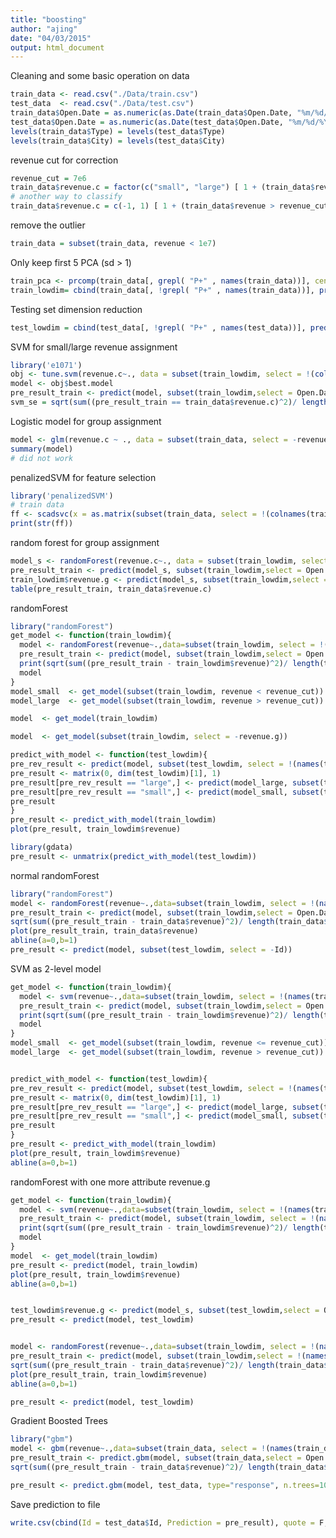 ```yaml
---
title: "boosting"
author: "ajing"
date: "04/03/2015"
output: html_document
---
```


Cleaning and some basic operation on data
```r
train_data <- read.csv("./Data/train.csv")
test_data  <- read.csv("./Data/test.csv")
train_data$Open.Date = as.numeric(as.Date(train_data$Open.Date, "%m/%d/%Y"))
test_data$Open.Date = as.numeric(as.Date(test_data$Open.Date, "%m/%d/%Y"))
levels(train_data$Type) = levels(test_data$Type)
levels(train_data$City) = levels(test_data$City)
```

revenue cut for correction
```r
revenue_cut = 7e6
train_data$revenue.c = factor(c("small", "large") [ 1 + (train_data$revenue > revenue_cut)])
# another way to classify
train_data$revenue.c = c(-1, 1) [ 1 + (train_data$revenue > revenue_cut)]
```

remove the outlier
```r
train_data = subset(train_data, revenue < 1e7)
```

Only keep first 5 PCA (sd > 1)
```r
train_pca <- prcomp(train_data[, grepl( "P+" , names(train_data))], center = TRUE, scale = TRUE) 
train_lowdim= cbind(train_data[, !grepl( "P+" , names(train_data))], predict(train_pca)[,1:5])
```

Testing set dimension reduction
```r
test_lowdim = cbind(test_data[, !grepl( "P+" , names(test_data))], predict(train_pca, newdata = test_data[, grepl( "P+" , names(test_data))])[,1:5])
```

SVM for small/large revenue assignment
```r
library('e1071')
obj <- tune.svm(revenue.c~., data = subset(train_lowdim, select = !(colnames(train_lowdim) %in% c("Id", "revenue"))), gama = 2^(-10:1), cost = 2^(2:10))
model <- obj$best.model
pre_result_train <- predict(model, subset(train_lowdim,select = Open.Date:PC5))
svm_se = sqrt(sum((pre_result_train == train_data$revenue.c)^2)/ length(train_data$revenue))

```

Logistic model for group assignment
```r
model <- glm(revenue.c ~ ., data = subset(train_data, select = -revenue), family = "binomial")
summary(model)
# did not work
```

penalizedSVM for feature selection
```r
library('penalizedSVM')
# train data
ff <- scadsvc(x = as.matrix(subset(train_data, select = !(colnames(train_data) %in% c("Id", "revenue", "revenue.c", "City")))), y=train_data$revenue.c, lambda=0.01)
print(str(ff))
```


random forest for group assignment
```r
model_s <- randomForest(revenue.c~., data = subset(train_lowdim, select = !(colnames(train_lowdim) %in% c("Id", "revenue", "City", "revenue.g"))), ntree = 100, maxnodes = 15)
pre_result_train <- predict(model_s, subset(train_lowdim,select = Open.Date:PC5))
train_lowdim$revenue.g <- predict(model_s, subset(train_lowdim,select = Open.Date:PC5))
table(pre_result_train, train_data$revenue.c)
```



randomForest
```r
library("randomForest")
get_model <- function(train_lowdim){
  model <- randomForest(revenue~.,data=subset(train_lowdim, select = !(names(train_lowdim) %in% c("Id", "City", "revenue.c"))), importance = T, ntree = 10, maxnodes = 5)
  pre_result_train <- predict(model, subset(train_lowdim,select = Open.Date:PC5))
  print(sqrt(sum((pre_result_train - train_lowdim$revenue)^2)/ length(train_lowdim$revenue)))
  model
}
model_small  <- get_model(subset(train_lowdim, revenue < revenue_cut))
model_large  <- get_model(subset(train_lowdim, revenue > revenue_cut))

model  <- get_model(train_lowdim)

model  <- get_model(subset(train_lowdim, select = -revenue.g))

predict_with_model <- function(test_lowdim){
pre_rev_result <- predict(model, subset(test_lowdim, select = !(names(test_lowdim) %in% c("Id", "City", "revenue.c"))))
pre_result <- matrix(0, dim(test_lowdim)[1], 1)
pre_result[pre_rev_result == "large",] <- predict(model_large, subset(test_lowdim[pre_rev_result == "large", ], select = -Id))
pre_result[pre_rev_result == "small",] <- predict(model_small, subset(test_lowdim[pre_rev_result == "small", ], select = -Id))
pre_result
}
pre_result <- predict_with_model(train_lowdim)
plot(pre_result, train_lowdim$revenue)

library(gdata)
pre_result <- unmatrix(predict_with_model(test_lowdim))
```

normal randomForest
```r
library("randomForest")
model <- randomForest(revenue~.,data=subset(train_lowdim, select = !(names(train_lowdim) %in% c("Id", "City"))), importance = T, ntree = 200, maxnodes = 20)
pre_result_train <- predict(model, subset(train_lowdim,select = Open.Date:PC5))
sqrt(sum((pre_result_train - train_data$revenue)^2)/ length(train_data$revenue))
plot(pre_result_train, train_data$revenue)
abline(a=0,b=1)
pre_result <- predict(model, subset(test_lowdim, select = -Id))
```


SVM as 2-level model
```r
get_model <- function(train_lowdim){
  model <- svm(revenue~.,data=subset(train_lowdim, select = !(names(train_lowdim) %in% c("Id", "City", "revenue.c"))))
  pre_result_train <- predict(model, subset(train_lowdim,select = Open.Date:PC5))
  print(sqrt(sum((pre_result_train - train_lowdim$revenue)^2)/ length(train_lowdim$revenue)))
  model
}
model_small  <- get_model(subset(train_lowdim, revenue <= revenue_cut))
model_large  <- get_model(subset(train_lowdim, revenue > revenue_cut))


predict_with_model <- function(test_lowdim){
pre_rev_result <- predict(model, subset(test_lowdim, select = !(names(test_lowdim) %in% c("Id", "City", "revenue.c"))))
pre_result <- matrix(0, dim(test_lowdim)[1], 1)
pre_result[pre_rev_result == "large",] <- predict(model_large, subset(test_lowdim[pre_rev_result == "large", ], select = -Id))
pre_result[pre_rev_result == "small",] <- predict(model_small, subset(test_lowdim[pre_rev_result == "small", ], select = -Id))
pre_result
}
pre_result <- predict_with_model(train_lowdim)
plot(pre_result, train_lowdim$revenue)
abline(a=0,b=1)
```



randomForest with one more attribute revenue.g
```r
get_model <- function(train_lowdim){
  model <- svm(revenue~.,data=subset(train_lowdim, select = !(names(train_lowdim) %in% c("Id", "City", "revenue.c"))))
  pre_result_train <- predict(model, subset(train_lowdim, select = !(names(train_lowdim) %in% c("Id", "City", "revenue.c"))))
  print(sqrt(sum((pre_result_train - train_lowdim$revenue)^2)/ length(train_lowdim$revenue)))
  model
}
model  <- get_model(train_lowdim)
pre_result <- predict(model, train_lowdim)
plot(pre_result, train_lowdim$revenue)
abline(a=0,b=1)


test_lowdim$revenue.g <- predict(model_s, subset(test_lowdim,select = Open.Date:PC5))
pre_result <- predict(model, test_lowdim)


model <- randomForest(revenue~.,data=subset(train_lowdim, select = !(names(train_lowdim) %in% c("Id", "City", "revenue.c"))), importance = T, ntree = 100, maxnodes = 10)
pre_result_train <- predict(model, subset(train_lowdim,select = !(names(train_lowdim) %in% c("Id", "City"))))
sqrt(sum((pre_result_train - train_data$revenue)^2)/ length(train_data$revenue))
plot(pre_result_train, train_lowdim$revenue)
abline(a=0,b=1)

pre_result <- predict(model, test_lowdim)

```


Gradient Boosted Trees

```r
library("gbm")
model <- gbm(revenue~.,data=subset(train_data, select = !(names(train_data) %in% c("Id", "City"))), n.trees=1000, interaction.depth=3)
pre_result_train <- predict.gbm(model, subset(train_data,select = Open.Date:P37), type="response", n.trees = 1000)
sqrt(sum((pre_result_train - train_data$revenue)^2)/ length(train_data$revenue))

pre_result <- predict.gbm(model, test_data, type="response", n.trees=100)
```

Save prediction to file
```r
write.csv(cbind(Id = test_data$Id, Prediction = pre_result), quote = F, row.names = F, file = "./predict_result.csv")
```

